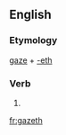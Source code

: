 ==English==

===Etymology===
[[gaze]] + [[-eth]]

===Verb===
{{en-verb form}}

# {{en-archaic third-person singular of|gaze}}

[[fr:gazeth]]